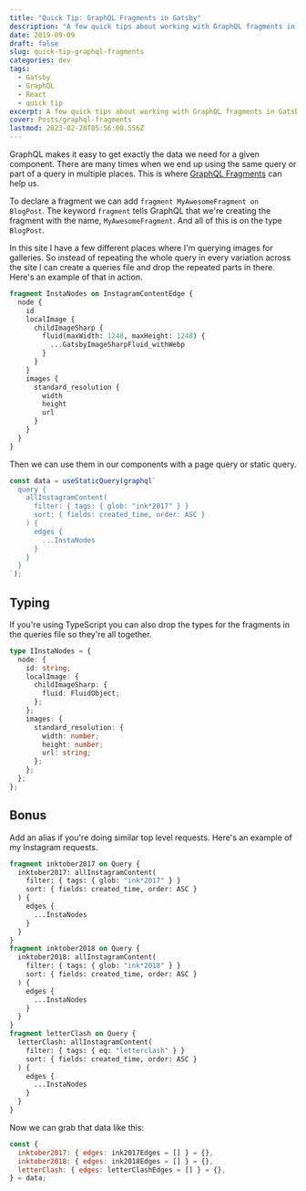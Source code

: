 ```yaml
---
title: "Quick Tip: GraphQL Fragments in Gatsby"
description: "A few quick tips about working with GraphQL fragments in Gatsby."
date: 2019-09-09
draft: false
slug: quick-tip-graphql-fragments
categories: dev
tags:
  - Gatsby
  - GraphQL
  - React
  - quick tip
excerpt: A few quick tips about working with GraphQL fragments in Gatsby.
cover: Posts/graphql-fragments
lastmod: 2023-02-20T05:56:08.556Z
---
```


GraphQL makes it easy to get exactly the data we need for a given component. There are many times when we end up using the same query or part of a query in multiple places. This is where [GraphQL Fragments](https://graphql.org/learn/queries/#fragments) can help us.

To declare a fragment we can add `fragment MyAwesomeFragment on BlogPost`. The keyword `fragment` tells GraphQL that we're creating the fragment with the name, `MyAwesomeFragment`. And all of this is on the type `BlogPost`.

In this site I have a few different places where I'm querying images for galleries. So instead of repeating the whole query in every variation across the site I can create a queries file and drop the repeated parts in there. Here's an example of that in action.

```graphql
fragment InstaNodes on InstagramContentEdge {
  node {
    id
    localImage {
      childImageSharp {
        fluid(maxWidth: 1248, maxHeight: 1248) {
          ...GatsbyImageSharpFluid_withWebp
        }
      }
    }
    images {
      standard_resolution {
        width
        height
        url
      }
    }
  }
}
```

Then we can use them in our components with a page query or static query.

```jsx {7}
const data = useStaticQuery(graphql`
  query {
    allInstagramContent(
      filter: { tags: { glob: "ink*2017" } }
      sort: { fields: created_time, order: ASC }
    ) {
      edges {
        ...InstaNodes
      }
    }
  }
`);
```

## Typing

If you're using TypeScript you can also drop the types for the fragments in the queries file so they're all together.

```typescript
type IInstaNodes = {
  node: {
    id: string;
    localImage: {
      childImageSharp: {
        fluid: FluidObject;
      };
    };
    images: {
      standard_resolution: {
        width: number;
        height: number;
        url: string;
      };
    };
  };
};
```

## Bonus

Add an alias if you're doing similar top level requests. Here's an example of my Instagram requests.

```graphql
fragment inktober2017 on Query {
  inktober2017: allInstagramContent(
    filter: { tags: { glob: "ink*2017" } }
    sort: { fields: created_time, order: ASC }
  ) {
    edges {
      ...InstaNodes
    }
  }
}
fragment inktober2018 on Query {
  inktober2018: allInstagramContent(
    filter: { tags: { glob: "ink*2018" } }
    sort: { fields: created_time, order: ASC }
  ) {
    edges {
      ...InstaNodes
    }
  }
}
fragment letterClash on Query {
  letterClash: allInstagramContent(
    filter: { tags: { eq: "letterclash" } }
    sort: { fields: created_time, order: ASC }
  ) {
    edges {
      ...InstaNodes
    }
  }
}
```

Now we can grab that data like this:

```js
const {
  inktober2017: { edges: ink2017Edges = [] } = {},
  inktober2018: { edges: ink2018Edges = [] } = {},
  letterClash: { edges: letterClashEdges = [] } = {},
} = data;
```
